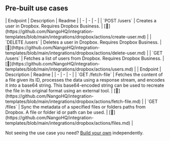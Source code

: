 
## Pre-built use cases

<AccordionGroup>


<Accordion title="Users">
| Endpoint | Description | Readme |
| - | - | - |
| `POST /users` | Creates a user in Dropbox. Requires Dropbox Business. | [🔗](https://github.com/NangoHQ/integration-templates/blob/main/integrations/dropbox/actions/create-user.md) |
| `DELETE /users` | Deletes a user in Dropbox. Requires Dropbox Business. | [🔗](https://github.com/NangoHQ/integration-templates/blob/main/integrations/dropbox/actions/delete-user.md) |
| `GET /users` | Fetches a list of users from Dropbox. Requires Dropbox Business. | [🔗](https://github.com/NangoHQ/integration-templates/blob/main/integrations/dropbox/actions/users.md) |
</Accordion>


<Accordion title="Others">
| Endpoint | Description | Readme |
| - | - | - |
| `GET /fetch-file` | Fetches the content of a file given its ID, processes the data using a response stream, and encodes it into a base64 string. This base64-encoded string can be used to recreate the file in its original format using an external tool. | [🔗](https://github.com/NangoHQ/integration-templates/blob/main/integrations/dropbox/actions/fetch-file.md) |
| `GET /files` | Sync the metadata of a specified files or folders paths from Dropbox. A file or folder id or path can be used. | [🔗](https://github.com/NangoHQ/integration-templates/blob/main/integrations/dropbox/actions/files.md) |
</Accordion>

</AccordionGroup>

<Tip>Not seeing the use case you need? [Build your own](https://docs.nango.dev/guides/customize/setup) independently.</Tip>
